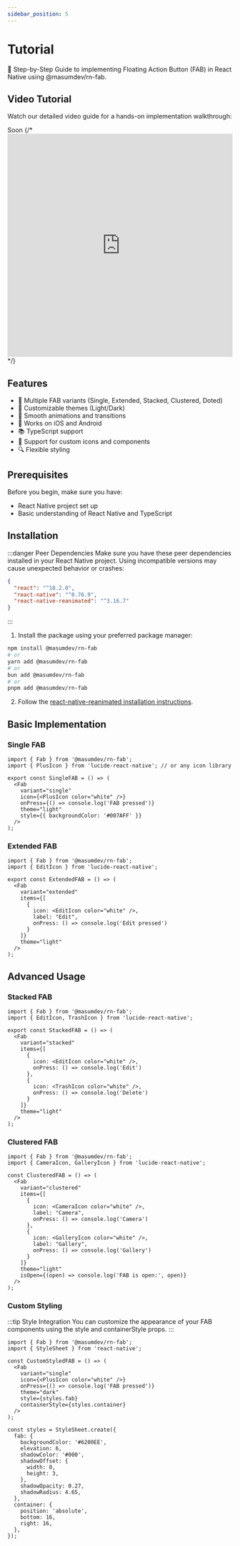 ```yaml
---
sidebar_position: 5
---
```


# Tutorial

🚀 Step-by-Step Guide to implementing Floating Action Button (FAB) in React Native using @masumdev/rn-fab.

## Video Tutorial
Watch our detailed video guide for a hands-on implementation walkthrough:

Soon
{/* <iframe width="100%" height="500" src="https://www.youtube.com/embed/udjs1sdXJTU" frameborder="0" allowfullscreen></iframe> */}

## Features

- 🚀 Multiple FAB variants (Single, Extended, Stacked, Clustered, Doted)
- 🎨 Customizable themes (Light/Dark)
- 🔄 Smooth animations and transitions
- 📱 Works on iOS and Android
- 📚 TypeScript support
- 🎯 Support for custom icons and components
- 🔍 Flexible styling

## Prerequisites
Before you begin, make sure you have:
- React Native project set up
- Basic understanding of React Native and TypeScript

## Installation

:::danger Peer Dependencies
Make sure you have these peer dependencies installed in your React Native project. Using incompatible versions may cause unexpected behavior or crashes:

```json
{
  "react": "^18.2.0",
  "react-native": "^0.76.9",
  "react-native-reanimated": "^3.16.7"
}
```
:::

1. Install the package using your preferred package manager:
```bash
npm install @masumdev/rn-fab
# or
yarn add @masumdev/rn-fab
# or
bun add @masumdev/rn-fab
# or
pnpm add @masumdev/rn-fab
```

2. Follow the [react-native-reanimated installation instructions](https://docs.swmansion.com/react-native-reanimated/docs/fundamentals/installation).

## Basic Implementation

### Single FAB

```tsx
import { Fab } from '@masumdev/rn-fab';
import { PlusIcon } from 'lucide-react-native'; // or any icon library

export const SingleFAB = () => (
  <Fab
    variant="single"
    icon={<PlusIcon color="white" />}
    onPress={() => console.log('FAB pressed')}
    theme="light"
    style={{ backgroundColor: '#007AFF' }}
  />
);
```

### Extended FAB

```tsx
import { Fab } from '@masumdev/rn-fab';
import { EditIcon } from 'lucide-react-native';

export const ExtendedFAB = () => (
  <Fab
    variant="extended"
    items={[
      {
        icon: <EditIcon color="white" />,
        label: "Edit",
        onPress: () => console.log('Edit pressed')
      }
    ]}
    theme="light"
  />
);
```

## Advanced Usage

### Stacked FAB

```tsx
import { Fab } from '@masumdev/rn-fab';
import { EditIcon, TrashIcon } from 'lucide-react-native';

export const StackedFAB = () => (
  <Fab
    variant="stacked"
    items={[
      {
        icon: <EditIcon color="white" />,
        onPress: () => console.log('Edit')
      },
      {
        icon: <TrashIcon color="white" />,
        onPress: () => console.log('Delete')
      }
    ]}
    theme="light"
  />
);
```

### Clustered FAB

```tsx
import { Fab } from '@masumdev/rn-fab';
import { CameraIcon, GalleryIcon } from 'lucide-react-native';

const ClusteredFAB = () => (
  <Fab
    variant="clustered"
    items={[
      {
        icon: <CameraIcon color="white" />,
        label: "Camera",
        onPress: () => console.log('Camera')
      },
      {
        icon: <GalleryIcon color="white" />,
        label: "Gallery",
        onPress: () => console.log('Gallery')
      }
    ]}
    theme="light"
    isOpen={(open) => console.log('FAB is open:', open)}
  />
);
```

### Custom Styling

:::tip Style Integration
You can customize the appearance of your FAB components using the style and containerStyle props.
:::

```tsx
import { Fab } from '@masumdev/rn-fab';
import { StyleSheet } from 'react-native';

const CustomStyledFAB = () => (
  <Fab
    variant="single"
    icon={<PlusIcon color="white" />}
    onPress={() => console.log('FAB pressed')}
    theme="dark"
    style={styles.fab}
    containerStyle={styles.container}
  />
);

const styles = StyleSheet.create({
  fab: {
    backgroundColor: '#6200EE',
    elevation: 6,
    shadowColor: '#000',
    shadowOffset: {
      width: 0,
      height: 3,
    },
    shadowOpacity: 0.27,
    shadowRadius: 4.65,
  },
  container: {
    position: 'absolute',
    bottom: 16,
    right: 16,
  },
});
```